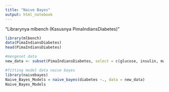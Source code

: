 ---
title: "Naive Bayes"
output: html_notebook
---

"Librarynya mlbench (Kasusnya PimaIndiansDiabetes)"

```{r}
library(mlbench)
data(PimaIndiansDiabetes) 
head(PimaIndiansDiabetes)
```

```{r}
#mengeset data
new_data <- subset(PimaIndiansDiabetes, select = c(glucose, insulin, mass, age, diabetes))
```

```{r}
#fitting model data naive bayes
library(naivebayes)
Naive_Bayes_Models = naive_bayes(diabetes ~., data = new_data)
Naive_Bayes_Models
```
